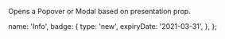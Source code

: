 

Opens a Popover or Modal based on presentation prop.

<div>
  <LiveEditorBlock code={code} scope={{ Info }} />
  <GeneratePropsTable componentName="Info" />
</div>

  name: 'Info',
  badge: {
    type: 'new',
    expiryDate: '2021-03-31',
  },
};
